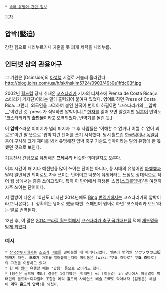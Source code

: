  * [[속어 유행어 관련 정보]]

[[목차]]

== 압박(壓迫) ==
강한 힘으로 내리누르거나 기운을 못 펴게 세력을 내리누름.

== 인터넷 상의 관용어구 ==
그 기원은 [Dcinside]의 [[아햏햏]] 시절로 거슬러 올라간다.
http://blog.joins.com/usr/h/sk/hskim5724/0903/49b0e1ffdc03f.jpg

2002년 [[월드컵]] 당시 취재온 [[코스타리카]] 기자의 티셔츠에 Prensa de Costa Rica(코스타리카 기자단)이라는 말이 출력되어 붙여져 있었다. 영어로 하면 Press of Costa Rica. 그런데, 외국인을 고려하여 붙인 한국어 번역이 하필이면 '코스타리카의 __압박__'이었던 것. press 가 직역하면 압박이니.[* [[한자]]를 읽어 보면 알겠지만 [[일본어]] 번역도 '코스타리카의 '''출판물'''이라고 [[오역]]되었다. [[번역기]]를 돌린 듯.]

이 '''압박'''스러운 이미지가 널리 퍼지자 그 후 사람들은 '이해할 수 없거나 어쩔 수 없어 괴로운'이란 말 뜻으로 '압박'이란 단어를 쓰기 시작했다. 당시 월드컵 [[한국]]팀이나 [[독일]]팀 등이 구사해 크게 재미를 봐서 유명해진 압박 축구 기술도 압박이라는 말의 유행에 한 몫 했던 것으로 보인다.

[[기동전사 건담]]으로 유명해진 '''프레샤'''와 비슷한 의미일지도 모른다.

이후 시간이 꽤 지나 예전만큼 많이 쓰이는 단어는 아니나, 동 시대의 유행어인 [[아햏햏]]과 달리 일반적인 의미로도 자주 쓰이는 단어이고 덕분에 유행어라는 느낌도 상대적으로 적어 웹 상에서는 종종 쓰이고 있다. 특히 이 단어에서 파생된 '스압([[스크롤압박]])'은 여전히 자주 쓰이는 단어이다.

저 짤방이 나온지 10년도 더 지난 2014년에도 [[Bing]] [[번역기]]에서는 코스타리카의 압박이라고 나온다(…). 정확히는 영어로 했을 때만. 스페인어 원어로 하면 '코스타리카 보도'라는 말로 번역된다.

12년 후, 이 말은 [[2014 FIFA 월드컵 브라질|2014 브라질 월드컵]]에서 [[코스타리카 축구 국가대표팀]] 덕에 [[2014 FIFA 월드컵 브라질/조별리그 C조, D조|재조명을 받게 되었다]].
=== 예시 ===
 * [[삼국전투기]]에서는 [[조조]]가 [[마초]]를 밀어붙일 때 패러디되었다. 일본어 번역인 ソウソウの出版物까지 재현. '''조조'''가 마초를 밀어붙이는지라 머리통은 [wiki:"쿠죠 죠타로" 쿠'''죠''' '''죠'''타로]의 그것을 이용하고 있다.
 * 한 때 [[뷁]]이 유행할 때는 '압뷁' 등으로 쓰이기도 했다.
 * [당신은 골프왕 MSL] 결승전 1경기였던 [박태민] vs [이윤열] in 루나에서 이윤열이 박태민의 울트라+디파일러 조합을 메딕 홀드와 사이언스 베슬 EMP로 막아내자 [김동준] 해설이 '''메딕 홀드의 압박!'''을 외쳤다.
